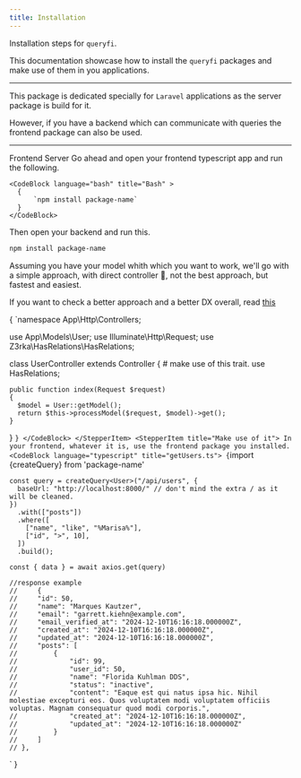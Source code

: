 ```yaml
---
title: Installation
---
```


Installation steps for `queryfi`.

This documentation showcase how to install the `queryfi` packages and make use of them in you applications.

---

This package is dedicated specially for `Laravel` applications as the server package is build for it.

However, if you have a backend which can communicate with queries the frontend package can also be used.

---

<Stepper>
  <StepperItem title="Install queryfi package">
  <Tabs defaultValue="client" className="pt-5 pb-1">
  <TabsList>
    <TabsTrigger value="client">Frontend</TabsTrigger>
    <TabsTrigger value="server">Server</TabsTrigger>
  </TabsList>
  <TabsContent value="client">
  Go ahead and open your frontend typescript app and run the following.

    <CodeBlock language="bash" title="Bash" >
      {
          `npm install package-name`
      }
    </CodeBlock>

  </TabsContent>
  <TabsContent value="server">
  Then open your backend and run this.

```bash 
npm install package-name
```
  </TabsContent>
</Tabs>
    
  </StepperItem>
  <StepperItem title="Configuration">
  Assuming you have your model whith which you want to work, we'll go with a simple approach, with direct controller 🤔, not the best approach, but fastest and easiest.

  If you want to check a better approach and a better DX overall, read <a className="text-orange-500" href="/blog">this</a>

<CodeBlock language="php" title="UserController.php">
{
`<?php

namespace App\Http\Controllers;

use App\Models\User;
use Illuminate\Http\Request;
use Z3rka\HasRelations\HasRelations;

class UserController extends Controller
{
    # make use of this trait.
    use HasRelations;

    public function index(Request $request)
    {
      $model = User::getModel();
      return $this->processModel($request, $model)->get();
    }
}
`
}
</CodeBlock>
  </StepperItem>
  <StepperItem title="Make use of it">
    In your frontend, whatever it is, use the frontend package you installed.
  <CodeBlock language="typescript" title="getUsers.ts">
  {
  `import {createQuery} from 'package-name'

    const query = createQuery<User>("/api/users", {
      baseUrl: "http://localhost:8000/" // don't mind the extra / as it will be cleaned.
    })
      .with(["posts"])
      .where([
        ["name", "like", "%Marisa%"],
        ["id", ">", 10],
      ])
      .build();

    const { data } = await axios.get(query)

    //response example
    //     {
    //     "id": 50,
    //     "name": "Marques Kautzer",
    //     "email": "garrett.kiehn@example.com",
    //     "email_verified_at": "2024-12-10T16:16:18.000000Z",
    //     "created_at": "2024-12-10T16:16:18.000000Z",
    //     "updated_at": "2024-12-10T16:16:18.000000Z",
    //     "posts": [
    //         {
    //             "id": 99,
    //             "user_id": 50,
    //             "name": "Florida Kuhlman DDS",
    //             "status": "inactive",
    //             "content": "Eaque est qui natus ipsa hic. Nihil molestiae excepturi eos. Quos voluptatem modi voluptatem officiis voluptas. Magnam consequatur quod modi corporis.",
    //             "created_at": "2024-12-10T16:16:18.000000Z",
    //             "updated_at": "2024-12-10T16:16:18.000000Z"
    //         }
    //     ]
    // },
  `
  }
  </CodeBlock>
  </StepperItem>
</Stepper>


